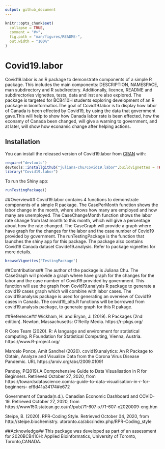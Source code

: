 ```yaml
---
output: github_document
---
```


<!-- README.md is generated from README.Rmd. Please edit that file -->

```r
knitr::opts_chunk$set(
  collapse = TRUE,
  comment = "#>",
  fig.path = "man/figures/README-",
  out.width = "100%"
)
```

# Covid19.labor

<!-- badges: start -->
<!-- badges: end -->

Covid19.labor is an R package to demonstrate components of a simple R package. This includes the main components: DESCRIPTION, NAMESPACE, man subdirectory and R subdirectory. Additionally, licence, README and subdirectories vignettes, tests, data and inst are also explored. The package is targeted for BCB410H students exploring development of an R package in bioinformatics.The goal of Covid19.labor is to display how labor of Canada is been effected by Covid19, by using the data that government gave.This will help to show how Canada labor rate is been effected, how the econamy of Canada been changed, will give a warning to government, and at later, will show how econamic change after helping actions. 

## Installation

You can install the released version of Covid19.labor from [CRAN](https://CRAN.R-project.org) with:

``` r
require("devtools")
devtools::installgithub("juliana-chu/Covid19.labor",buildvignettes = TRUE)
library("Covid19.labor")
```

To run the Shiny app:

``` r
runTestingPackage()
```
##Overview##
Covid19.labor contains 4 functions to demonstrate components of a simple R package. The CasePerMonth function shows the labor change in the month, where shows how many are employed and how many are unemployed. The CaseChangeMonth function shows the labor rate change from last month to this month, which will give a percentage about how the rate changed. The  CaseGraph will provide a graph where have graph for the changes for the labor and the case number of Covid19 provided by government. The runTestingPackage is the function that launches the shiny app for this package. The package also contains Covid19 Canada dataset Covide19.analysis. Refer to package vignettes for more details.

```r
browseVignettes("TestingPackage")
```

##Contributions##
The author of the package is Juliana Chu. The  CaseGraph will provide a graph where have graph for the changes for the labor and the case number of Covid19 provided by government. This function will use the graph from Covid19.analysis R package to generate a covid19 cases graph which will combine with labor cases. The covid19.analysis package is used for generating an overview of Covid19 cases in Canada. The covid19_plts.R functions will be borrowed from covid19.analysis package, to generate graph for this R pakage. 

##Reference##
Wickham, H. and Bryan, J. (2019). R Packages (2nd edition). Newton, Massachusetts: O’Reilly Media. https://r-pkgs.org/

R Core Team (2020). R: A language and environment for statistical computing. R Foundation for Statistical Computing, Vienna, Austria. https://www.R-project.org/

Marcelo Ponce, Amit Sandhel (2020). covid19.analytics: An R Package to Obtain, Analyze and Visualize Data from the Corona Virus Disease Pandemic. URL https://arxiv.org/abs/2009.01091

Pandey, P(2019).A Comprehensive Guide to Data Visualisation in R for Beginners. Retrieved October 27, 2020, from https://towardsdatascience.com/a-guide-to-data-visualisation-in-r-for-beginners- ef6d41a34174#e672

Government of Canada(n.d.). Canadian Economic Dashboard and COVID-19. Retrieved October 27, 2020, from https://www150.statcan.gc.ca/n1/pub/71-607-x/71-607-x2020009-eng.htm

Steipe, B. (2020). RPR-Coding Style. Retrieved October 04, 2020, from http://steipe.biochemistry. utoronto.ca/abc/index.php/RPR-Coding_style

##Acknowledge##
This package was developed as part of an assessment for 2020BCB410H: Applied Bioinformatics, University of Toronto, Toronto,CANADA.
